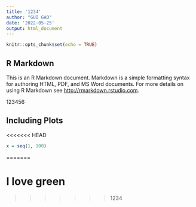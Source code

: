 ```yaml
---
title: '1234'
author: "GUI GAO"
date: '2022-05-25'
output: html_document
---
```


```r
knitr::opts_chunk$set(echo = TRUE)
```

## R Markdown

This is an R Markdown document. Markdown is a simple formatting syntax for authoring HTML, PDF, and MS Word documents. For more details on using R Markdown see <http://rmarkdown.rstudio.com>.

123456

## Including Plots

<<<<<<< HEAD
```r
x = seq(1, 100)
```

=======


# I love green
>>>>>>> 1234
